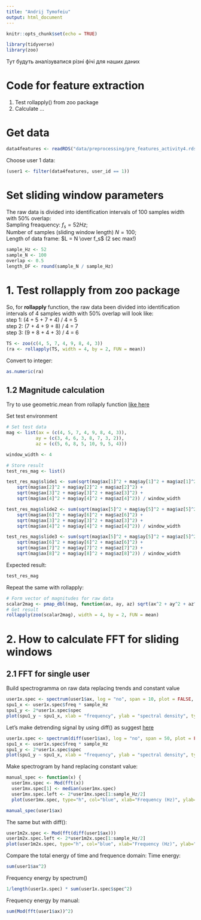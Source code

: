 ```yaml
---
title: "Andrij Tymofeiu"
output: html_document
---
```


```r
knitr::opts_chunk$set(echo = TRUE)

library(tidyverse)
library(zoo)
```

Тут будуть аналізуватися різні фічі для наших даних

# Code for feature extraction

1. Test rollapply() from zoo package
2. Calculate ...
  
# Get data

```r
data4features <- readRDS("data/preprocessing/pre_features_activity4.rds")
```
Choose user 1 data:
```r
(user1 <- filter(data4features, user_id == 1))
```

# Set sliding window parameters
   
The raw data is divided into identification intervals of 100 samples width with 50% overlap:  
Sampling freaquency: $f_s = 52 Hz$;  
Number of samples (sliding window length) $N = 100$;  
Length of data frame: $L = N \over f_s$ (2 sec max!)
```r
sample_Hz <- 52
sample_N <- 100 
overlap <- 0.5
length_DF <- round(sample_N / sample_Hz)
```

# 1. Test rollapply from zoo package

So, for **rollapply** function, the raw data been divided into identification intervals of 4 samples width with 50% overlap will look like:  
step 1: (4 + 5 + 7 + 4) / 4 = 5  
step 2: (7 + 4 + 9 + 8) / 4 = 7  
step 3: (9 + 8 + 4 + 3) / 4 = 6
```r
TS <- zoo(c(4, 5, 7, 4, 9, 8, 4, 3))
(ra <- rollapply(TS, width = 4, by = 2, FUN = mean))
```
Convert to integer:
```r
as.numeric(ra)
```

## 1.2 Magnitude calculation

Try to use geometric.mean from rollaply function 
[like here](https://stackoverflow.com/questions/31093987/how-to-calculate-rolling-geometric-mean-since-inception-in-r)  
  
Set test environment
```r
# Set test data
mag <- list(ax = (c(4, 5, 7, 4, 9, 8, 4, 3)),
           ay = (c(3, 4, 6, 3, 8, 7, 3, 2)),
           az = (c(5, 6, 8, 5, 10, 9, 5, 4)))

window_width <- 4

# Store result
test_res_mag <- list()

test_res_mag$slide1 <- sum(sqrt(mag$ax[1]^2 + mag$ay[1]^2 + mag$az[1]^2) +
    sqrt(mag$ax[2]^2 + mag$ay[2]^2 + mag$az[2]^2) +
    sqrt(mag$ax[3]^2 + mag$ay[3]^2 + mag$az[3]^2) +
    sqrt(mag$ax[4]^2 + mag$ay[4]^2 + mag$az[4]^2)) / window_width

test_res_mag$slide2 <- sum(sqrt(mag$ax[5]^2 + mag$ay[5]^2 + mag$az[5]^2) +
    sqrt(mag$ax[6]^2 + mag$ay[6]^2 + mag$az[6]^2) +
    sqrt(mag$ax[3]^2 + mag$ay[3]^2 + mag$az[3]^2) +
    sqrt(mag$ax[4]^2 + mag$ay[4]^2 + mag$az[4]^2)) / window_width

test_res_mag$slide3 <- sum(sqrt(mag$ax[5]^2 + mag$ay[5]^2 + mag$az[5]^2) +
    sqrt(mag$ax[6]^2 + mag$ay[6]^2 + mag$az[6]^2) +
    sqrt(mag$ax[7]^2 + mag$ay[7]^2 + mag$az[7]^2) +
    sqrt(mag$ax[8]^2 + mag$ay[8]^2 + mag$az[8]^2)) / window_width
```
Expected result:
```r
test_res_mag
```
Repeat the same with rollapply:
```r
# Form vector of magnitudes for raw data
scalar2mag <- pmap_dbl(mag, function(ax, ay, az) sqrt(ax^2 + ay^2 + az^2))
# Get result
rollapply(zoo(scalar2mag), width = 4, by = 2, FUN = mean)
```

# 2. How to calculate FFT for sliding windows

## 2.1 FFT for single user

Build spectrogramma on raw data replacing trends and constant value
```r
user1x.spec <- spectrum(user1$ax, log = "no", span = 10, plot = FALSE, detrend = T, demean = F)
spu1_x <- user1x.spec$freq * sample_Hz
spu1_y <- 2*user1x.spec$spec
plot(spu1_y ~ spu1_x, xlab = "frequency", ylab = "spectral density", type = "l", xlim = c(0, 10))
```
Let's make detrending signal by using diff() as suggest [here](https://stackoverflow.com/questions/14010605/fast-fourier-transform-in-r?rq=1)
```r
user1x.spec <- spectrum(diff(user1$ax), log = "no", span = 50, plot = FALSE, detrend = T, demean = T)
spu1_x <- user1x.spec$freq * sample_Hz
spu1_y <- 2*user1x.spec$spec
plot(spu1_y ~ spu1_x, xlab = "frequency", ylab = "spectral density", type = "l", xlim = c(0, 12))
```
Make spectrogram by hand replacing constant value:
```r
manual_spec <- function(x) {
  user1mx.spec <- Mod(fft(x))
  user1mx.spec[1] <- median(user1mx.spec)
  user1mx.spec.left <- 2*user1mx.spec[1:sample_Hz/2]
  plot(user1mx.spec, type="h", col="blue", xlab="Frequency (Hz)", ylab="Amplitude (no unit)", xlim = c(0, 2000))}

manual_spec(user1$ax)
```
The same but with diff():
```r
user1m2x.spec <- Mod(fft(diff(user1$ax)))
user1m2x.spec.left <- 2*user1m2x.spec[1:sample_Hz/2]
plot(user1m2x.spec, type="h", col="blue", xlab="Frequency (Hz)", ylab="Amplitude (no unit)", xlim = c(0, 2000))
```

Compare the total energy of time and frequence domain:
Time energy:
```r
sum(user1$ax^2)
```
Frequency energy by spectrum() 
```r
1/length(user1x.spec) * sum(user1x.spec$spec^2)
```
Frequency energy by manual:
```r
sum(Mod(fft(user1$ax))^2)
```
